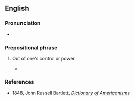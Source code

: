 ==English==

===Pronunciation===
* {{audio|en|en-au-above one's bend.ogg|Audio (AU)}}

===Prepositional phrase===
{{en-prep phrase|[[above]] one's [[bend]]}}

# {{lb|en|idiomatic|US|dated}} Out of one's control or power.
#* {{quote-text|en|year=1835|author={{w|Davy Crockett}}|title=An account of Col. Crockett's tour to the North and down East|passage=I shall not attempt to describe the curiosities at Peale's Museum; it is above my bend.}}

===References===
* 1848, John Russell Bartlett, ''[http://www.merrycoz.org/voices/bartlett/AMER02.HTM#a Dictionary of Americanisms]''